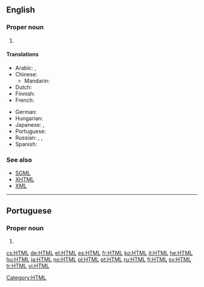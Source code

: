 ==English==
{{wikipedia}}

===Proper noun===
{{en-proper noun}}

# {{initialism of|Hypertext Markup Language}}

====Translations====
{{trans-top|initialism}}
* Arabic: {{t-|ar|HTML|m|sc=Latn}}, {{t|ar|إتش.تي.إم.إل|m|tr='eych-tii-'em-'el}}
* Chinese:
** Mandarin: {{t-|cmn|HTML|sc=Latn}}
* Dutch: {{t-|nl|HTML}}
* Finnish: {{t+|fi|HTML}}
* French: {{t+|fr|HTML|m}}
{{trans-mid}}
* German: {{t+|de|HTML|f|n}}
* Hungarian: {{t+|hu|HTML}}
* Japanese: {{t+|ja|HTML|sc=Latn}}, {{t|ja|エイチ・ティー・エム・エル|tr=eichi-tī-emu-eru}}
* Portuguese: {{t+|pt|HTML|m}}
* Russian: {{t+|ru|HTML|m}}, {{t|ru|аш-тэ-эм-эль|m|tr=aš-te-em-él'}}, {{t|ru|эйч-ти-эм-эл|m|tr=ejč-ti-em-él}}
* Spanish: {{t+|es|HTML|m}}
{{trans-bottom}}

===See also===
* [[SGML]]
* [[XHTML]]
* [[XML]]

[[Category:HTML]]

----

==Portuguese==

===Proper noun===
{{infl|pt|proper noun}}

# {{l|en|HTML}}

[[cs:HTML]]
[[de:HTML]]
[[et:HTML]]
[[es:HTML]]
[[fr:HTML]]
[[ko:HTML]]
[[it:HTML]]
[[he:HTML]]
[[hu:HTML]]
[[ja:HTML]]
[[no:HTML]]
[[pl:HTML]]
[[pt:HTML]]
[[ru:HTML]]
[[fi:HTML]]
[[sv:HTML]]
[[tr:HTML]]
[[vi:HTML]]